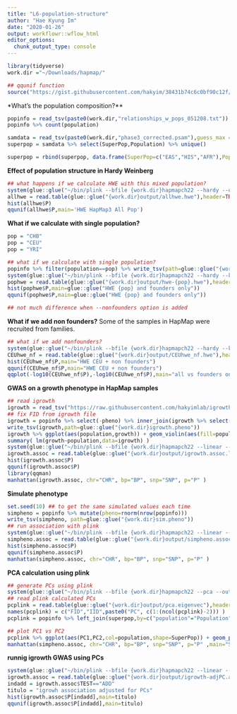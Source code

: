 ```yaml
---
title: "L6-population-structure"
author: "Hae Kyung Im"
date: "2020-01-26"
output: workflowr::wflow_html
editor_options:
  chunk_output_type: console
---
```


```r
library(tidyverse)
work.dir ="~/Downloads/hapmap/"

## qqunif function
source("https://gist.githubusercontent.com/hakyim/38431b74c6c0bf90c12f/raw/21fbae9a48dc475f42fa60f0ef5509d071dea873/qqunif")
```

*What's the population composition?**
```r
popinfo = read_tsv(paste0(work.dir,"relationships_w_pops_051208.txt"))
popinfo %>% count(population)

samdata = read_tsv(paste0(work.dir,"phase3_corrected.psam"),guess_max = 2500) 
superpop = samdata %>% select(SuperPop,Population) %>% unique()

superpop = rbind(superpop, data.frame(SuperPop=c("EAS","HIS","AFR"),Population=c("CHD","MEX","MKK")))

```

**Effect of population structure in Hardy Weinberg**
```r
## what happens if we calculate HWE with this mixed population?
system(glue::glue("~/bin/plink --bfile {work.dir}hapmapch22 --hardy --out {work.dir}output/allhwe"))
allhwe = read.table(glue::glue("{work.dir}output/allhwe.hwe"),header=TRUE,as.is=TRUE)
hist(allhwe$P)
qqunif(allhwe$P,main='HWE HapMap3 All Pop')
```

**What if we calculate with single population?**
```r

pop = "CHB"
pop = "CEU"
pop = "YRI"

## what if we calculate with single population?
popinfo %>% filter(population==pop) %>% write_tsv(path=glue::glue("{work.dir}{pop}.fam") )
system(glue::glue("~/bin/plink --bfile {work.dir}hapmapch22 --hardy --keep {work.dir}{pop}.fam --out {work.dir}output/hwe-{pop}"))
pophwe = read.table(glue::glue("{work.dir}output/hwe-{pop}.hwe"),header=TRUE,as.is=TRUE)
hist(pophwe$P,main=glue::glue("HWE {pop} and founders only"))
qqunif(pophwe$P,main=glue::glue("HWE {pop} and founders only"))

## not much difference when --nonfounders option is added

```

**What if we add non founders?**
Some of the samples in HapMap were recruited from families. 
```r
## what if we add nonfounders?
system(glue::glue("~/bin/plink --bfile {work.dir}hapmapch22 --hardy --keep {work.dir}CEU.fam --nonfounders --out {work.dir}output/CEUhwe_nf"))
CEUhwe_nf = read.table(glue::glue("{work.dir}output/CEUhwe_nf.hwe"),header=TRUE,as.is=TRUE)
hist(CEUhwe_nf$P,main="HWE CEU + non founders")
qqunif(CEUhwe_nf$P,main="HWE CEU + non founders")
qqplot(-log10(CEUhwe_nf$P),-log10(CEUhwe_nf$P),main="all vs founders only" );abline(0,1) 
```

**GWAS on a growth phenotype in HapMap samples**
```r
## read igrowth
igrowth = read_tsv("https://raw.githubusercontent.com/hakyimlab/igrowth/master/rawgrowth.txt")
## fix FID from igrowth file
igrowth = popinfo %>% select(-pheno) %>% inner_join(igrowth %>% select(IID,growth), by=c("IID"="IID"))
write_tsv(igrowth,path=glue::glue("{work.dir}igrowth.pheno"))
igrowth %>% ggplot(aes(population,growth)) + geom_violin(aes(fill=population)) + geom_boxplot(width=0.2,col='black',fill='gray',alpha=.8) + theme_bw(base_size = 15)
summary( lm(growth~population,data=igrowth) )
system(glue::glue("~/bin/plink --bfile {work.dir}hapmapch22 --linear --pheno {work.dir}igrowth.pheno --pheno-name growth --maf 0.05 --out {work.dir}output/igrowth"))
igrowth.assoc = read.table(glue::glue("{work.dir}output/igrowth.assoc.linear"),header=T,as.is=T)
hist(igrowth.assoc$P)
qqunif(igrowth.assoc$P)
library(qqman)
manhattan(igrowth.assoc, chr="CHR", bp="BP", snp="SNP", p="P" )
```

**Simulate phenotype**
```r
set.seed(10) ## to get the same simulated values each time
simpheno = popinfo %>% mutate(pheno=rnorm(nrow(popinfo)))
write_tsv(simpheno, path=glue::glue("{work.dir}sim.pheno"))
## run association with plink
system(glue::glue("~/bin/plink --bfile {work.dir}hapmapch22 --linear --pheno {work.dir}sim.pheno --pheno-name pheno --maf 0.05 --out {work.dir}output/simpheno") )
simpheno.assoc = read.table(glue::glue("{work.dir}output/simpheno.assoc.linear"),header=T,as.is=T)
hist(simpheno.assoc$P)
qqunif(simpheno.assoc$P)
manhattan(simpheno.assoc, chr="CHR", bp="BP", snp="SNP", p="P" )

```

**PCA calculation using plink**
```r
## generate PCs using plink
system(glue::glue("~/bin/plink --bfile {work.dir}hapmapch22 --pca --out {work.dir}output/pca"))
## read plink calculated PCs
pcplink = read.table(glue::glue("{work.dir}output/pca.eigenvec"),header=F, as.is=T)
names(pcplink) = c("FID","IID",paste0("PC", c(1:(ncol(pcplink)-2))) )
pcplink = popinfo %>% left_join(superpop,by=c("population"="Population")) %>% inner_join(pcplink, by=c("FID"="FID", "IID"="IID"))

## plot PC1 vs PC2
pcplink %>% ggplot(aes(PC1,PC2,col=population,shape=SuperPop)) + geom_point(size=3,alpha=.7) + theme_bw(base_size = 15)
manhattan(simpheno.assoc, chr="CHR", bp="BP", snp="SNP", p="P" ,main="Simulated Phenotype")
```

**runnig igrowth GWAS using PCs**
```r
system(glue::glue("~/bin/plink --bfile {work.dir}hapmapch22 --linear --pheno {work.dir}igrowth.pheno --pheno-name growth --covar {work.dir}output/pca.eigenvec --covar-number 1-4 --maf 0.05 --out {work.dir}output/igrowth-adjPC"))
igrowth.assoc = read.table(glue::glue("{work.dir}output/igrowth-adjPC.assoc.linear"),header=T,as.is=T)
indadd = igrowth.assoc$TEST=="ADD"
titulo = "igrowh association adjusted for PCs"
hist(igrowth.assoc$P[indadd],main=titulo)
qqunif(igrowth.assoc$P[indadd],main=titulo)
```


